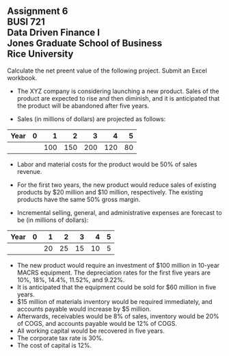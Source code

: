 ## Assignment 6<br>BUSI 721<br>Data Driven Finance I<br>Jones Graduate School of Business<br>Rice University<br>

Calculate the net preent value of the following project.  Submit an Excel workbook.

- The XYZ company is considering launching a new product.  Sales of the product are expected to rise and then diminish, and it is anticipated that the product will be abandoned after five years.

- Sales (in millions of dollars) are projected as follows:

| Year | 0 | 1 | 2 | 3 | 4 | 5 |
|:---|---:|---:|---:|---:|---:|---:|
| | | 100 | 150 | 200 | 120 | 80 |


- Labor and material costs for the product would be 50% of sales revenue.

- For the first two years, the new product would reduce sales of existing products by $20 million and $10 million, respectively.  The existing products have the same 50% gross margin.

 - Incremental selling, general, and administrative expenses are forecast to be (in millions of dollars):


| Year | 0 | 1 | 2 | 3 | 4 | 5 |
|:---|---:|---:|---:|---:|---:|---:|
| | | 20 | 25 | 15 | 10 | 5 |


- The new product would require an investment of $100 million in 10-year MACRS equipment.  The depreciation rates for the first five years are 10%, 18%, 14.4%, 11.52%, and 9.22%.  
- It is anticipated that the equipment could be sold for $60 million in five years.
- $15 million of materials inventory would be required immediately, and accounts payable would increase by $5 million.  
- Afterwards, receivables would be 8% of sales, inventory would be 20% of COGS, and accounts payable would be 12% of COGS.  
- All working capital would be recovered in five years.  
- The corporate tax rate is 30%.
- The cost of capital is 12%.




